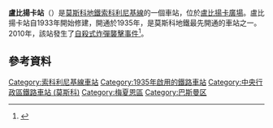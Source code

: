 {{NoteTA |G1=Transport |G2=Railway}}
{{Infobox station 
|name          = 盧比揚卡<br />{{lang|ru|Лубя́нка}}
|type          = [[莫斯科地鐵|莫斯科地鐵]]車站
|image         = MoscowMetro Lubyanka 5871.jpg
|image_caption = 
|address       = [[中央行政區_(莫斯科)|中央行政區]][[特維爾區|特維爾區]]、[[巴斯曼區|巴斯曼區]]、[[梅先涅区|梅先涅区]]、{{link-en|紅村區 (莫斯科)|Krasnoselsky District, Moscow|紅村區}}
|borough       = [[莫斯科|莫斯科]]
|country       = [[俄羅斯|俄羅斯]]
|coordinates   = {{coord|55.7597|37.6272|display=inline,title}}
|line          = {{MOSMETRO-bull|1||text=1}}
|other         = '''[[巴士|巴士]]'''：м2、м3、м3к、м6、м7、м9、м40、м90、е10、е30、с538、с633、с920、н1、н2、н6、н9、н11、н12、н15
|structure     = {{link-en|外掛樑車站|Pylon station|深層外掛樑三拱門車站}}
|platform      = 1個[[島式月台|島式月台]]
|depth         = {{convert|32.5|m}}
|levels        = 1層
|tracks        = 2條
|parking       = 無
|bicycle       = 無
|opened        = {{start date and age|1935|05|15}}
|closed        = 
|rebuilt       = 
|ADA           = 
|code          = 009
|owned         = 莫斯科地鐵
|zone          = 
|former        = 捷爾任斯基（1935－1990年）
|passengers    = 14,892,000
|pass_year     = 2002年
|pass_percent  = 
|pass_system   = 
|mpassengers   = 
|services      = 
|map_type      = Central Moscow
|AlternativeMap= Central Moscow grayscale.png
|map_overlay   = Central Moscow metro lines.svg
|map_caption   = 
|map_state     = collapsed
|route_map     = 
}}
'''盧比揚卡站'''（{{lang-rus|Лубя́нка|Lubyanka}}）是[[莫斯科地鐵|莫斯科地鐵]][[索科利尼基線|索科利尼基線]]的一個車站，位於[[盧比揚卡廣場|盧比揚卡廣場]]。盧比揚卡站自1933年開始修建，開通於1935年，是莫斯科地鐵最先開通的車站之一。2010年，該站發生了[[2010年莫斯科地铁连环爆炸事件|自殺式炸彈襲擊事件]]<ref>{{cite news |url= http://news.bbc.co.uk/2/hi/europe/8592190.stm |title= Deadly explosion goes off at Moscow Metro station |publisher= BBC News |accessdate= 29 March 2010 |date= 2010-03-29 |archive-date= 2019-05-19 |archive-url= https://web.archive.org/web/20190519055615/http://news.bbc.co.uk/2/hi/europe/8592190.stm |dead-url= no }}</ref>。
{{Commons category|Lubyanka (Moscow Metro)}}

== 參考資料 ==
<references/>
{{索科利尼基線}}
[[Category:索科利尼基線車站|Category:索科利尼基線車站]]
[[Category:1935年啟用的鐵路車站|Category:1935年啟用的鐵路車站]]
[[Category:中央行政區鐵路車站_(莫斯科)|Category:中央行政區鐵路車站 (莫斯科)]]
[[Category:梅夏恩區|Category:梅夏恩區]]
[[Category:巴斯曼区|Category:巴斯曼区]]